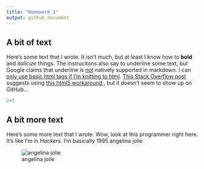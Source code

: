```yaml
---
title: "Homework 1"
output: github_document
---
```

## A bit of text

Here's some text that I wrote. It isn't much, but at least I know how to **bold** and *italicize* things. The instrucitons also say to underline some text, but Google claims that underline is <u>not</u> natively supported in markdown. I can <ins>only use basic html tags if I'm knitting to html</ins>.   [This Stack Overflow post](https://stackoverflow.com/questions/63691866/underline-in-rmarkdown-to-microsoft-word) suggests using <span style="text-decoration:underline"> this html5 workaround </span>, but it doesn't seem to show up on GitHub...


```r
2+2
```

## A bit more text

Here's some more text that I wrote. Wow, look at this programmer right here. It's like I'm in *Hackers*. I'm basically 1995 angelina jolie  

![angelina jolie](/Users/ruthsimberloff/Documents/Work/MICR 575/Homework/MICR_575/hackers1995.jpg)